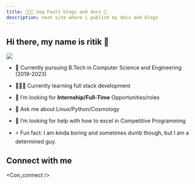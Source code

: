 ```yaml
---
title: 👨🏻‍💻 Seg Fault blogs and docs 💼
description: next site where i publish my docs and blogs
---
```




## Hi there,  my name is ritik 👋

<img src="avatar.png" className="dp" ></img>


- 👷 Currently pursuing B.Tech in Computer Science and Engineering (2019-2023)

- 👨🏻‍💻 Currently learning full stack development

- 💼 I’m looking for **Internship/Full-Time** Opportunities/roles

- 💬 Ask me about Linux/Python/Cosmology 

- 🤔 I’m looking for help with how to excel in Competitive Programming

- ⚡ Fun fact: I am kinda boring and sometimes dumb though, but I am a determined guy.


## Connect with me

<Con_connect />



